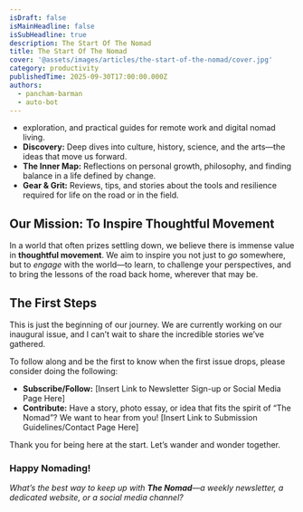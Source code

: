```yaml
---
isDraft: false
isMainHeadline: false
isSubHeadline: true
description: The Start Of The Nomad
title: The Start Of The Nomad
cover: '@assets/images/articles/the-start-of-the-nomad/cover.jpg'
category: productivity
publishedTime: 2025-09-30T17:00:00.000Z
authors:
  - pancham-barman
  - auto-bot
---
```

* exploration, and practical guides for remote work and digital nomad living.
* **Discovery:** Deep dives into culture, history, science, and the arts—the ideas that move us forward.
* **The Inner Map:** Reflections on personal growth, philosophy, and finding balance in a life defined by change.
* **Gear & Grit:** Reviews, tips, and stories about the tools and resilience required for life on the road or in the field.

## **Our Mission: To Inspire Thoughtful Movement**

In a world that often prizes settling down, we believe there is immense value in **thoughtful movement**. We aim to inspire you not just to *go* somewhere, but to *engage* with the world—to learn, to challenge your perspectives, and to bring the lessons of the road back home, wherever that may be.

## **The First Steps**

This is just the beginning of our journey. We are currently working on our inaugural issue, and I can’t wait to share the incredible stories we’ve gathered.

To follow along and be the first to know when the first issue drops, please consider doing the following:

* **Subscribe/Follow:** \[Insert Link to Newsletter Sign-up or Social Media Page Here]
* **Contribute:** Have a story, photo essay, or idea that fits the spirit of “The Nomad”? We want to hear from you! \[Insert Link to Submission Guidelines/Contact Page Here]

Thank you for being here at the start. Let’s wander and wonder together.

### **Happy Nomading!**

*What’s the best way to keep up with **The Nomad**—a weekly newsletter, a dedicated website, or a social media channel?*
